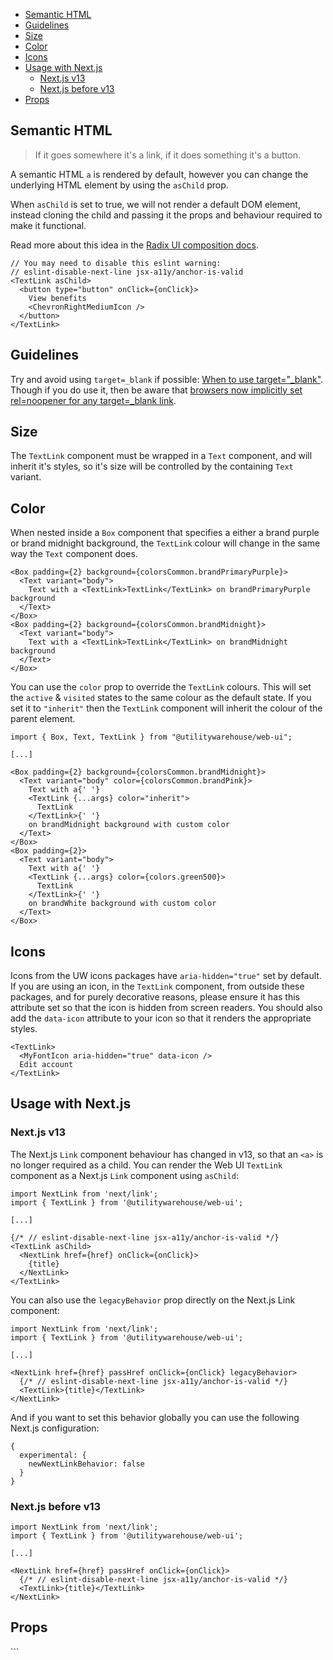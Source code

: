 
<Meta of={Stories} />

<DocsHeader
  componentName="TextLink"
  stories={Stories}
  figmaLink="https://www.figma.com/design/4FFYTLWJ2hQpj36JplQQUw/UW-Web-UI?node-id=6834-38146"
/>

<Canvas of={Stories.Workshop} sourceState="none" />

- [Semantic HTML](#semantic-html)
- [Guidelines](#guidelines)
- [Size](#size)
- [Color](#color)
- [Icons](#icons)
- [Usage with Next.js](#usage-with-nextjs)
  - [Next.js v13](#nextjs-v13)
  - [Next.js before v13](#nextjs-before-v13)
- [Props](#props)

## Semantic HTML

> If it goes somewhere it's a link, if it does something it's a button.

A semantic HTML `a` is rendered by default, however you can change the
underlying HTML element by using the `asChild` prop.

When `asChild` is set to true, we will not render a default DOM element,
instead cloning the child and passing it the props and behaviour required to
make it functional.

Read more about this idea in the [Radix UI composition docs](https://www.radix-ui.com/primitives/docs/guides/composition).

```tsx
// You may need to disable this eslint warning:
// eslint-disable-next-line jsx-a11y/anchor-is-valid
<TextLink asChild>
  <button type="button" onClick={onClick}>
    View benefits
    <ChevronRightMediumIcon />
  </button>
</TextLink>
```

<Canvas of={Stories.AsButton} />

## Guidelines

Try and avoid using `target=_blank` if possible: [When to use target="\_blank"](https://css-tricks.com/use-target_blank/).
Though if you do use it, then be aware that [browsers now implicitly set rel=noopener for any target=\_blank link](https://mathiasbynens.github.io/rel-noopener/).

## Size

The `TextLink` component must be wrapped in a `Text` component, and will
inherit it's styles, so it's size will be controlled by the containing
`Text` variant.

## Color

When nested inside a `Box` component that specifies a either a brand purple or
brand midnight background, the `TextLink` colour will change in the same way
the `Text` component does.

```tsx
<Box padding={2} background={colorsCommon.brandPrimaryPurple}>
  <Text variant="body">
    Text with a <TextLink>TextLink</TextLink> on brandPrimaryPurple background
  </Text>
</Box>
<Box padding={2} background={colorsCommon.brandMidnight}>
  <Text variant="body">
    Text with a <TextLink>TextLink</TextLink> on brandMidnight background
  </Text>
</Box>
```

You can use the `color` prop to override the `TextLink` colours. This will set
the `active` & `visited` states to the same colour as the default state. If you
set it to `"inherit"` then the `TextLink` component will inherit the colour of
the parent element.

```tsx
import { Box, Text, TextLink } from "@utilitywarehouse/web-ui";

[...]

<Box padding={2} background={colorsCommon.brandMidnight}>
  <Text variant="body" color={colorsCommon.brandPink}>
    Text with a{' '}
    <TextLink {...args} color="inherit">
      TextLink
    </TextLink>{' '}
    on brandMidnight background with custom color
  </Text>
</Box>
<Box padding={2}>
  <Text variant="body">
    Text with a{' '}
    <TextLink {...args} color={colors.green500}>
      TextLink
    </TextLink>{' '}
    on brandWhite background with custom color
  </Text>
</Box>
```

<Canvas of={Stories.TextLinkColour} />

## Icons

Icons from the UW icons packages have `aria-hidden="true"` set by default. If
you are using an icon, in the `TextLink` component, from outside these
packages, and for purely decorative reasons, please ensure it has this
attribute set so that the icon is hidden from screen readers. You should also
add the `data-icon` attribute to your icon so that it renders the appropriate
styles.

```tsx
<TextLink>
  <MyFontIcon aria-hidden="true" data-icon />
  Edit account
</TextLink>
```

## Usage with Next.js

### Next.js v13

The Next.js `Link` component behaviour has changed in v13, so that an `<a>` is
no longer required as a child. You can render the Web UI `TextLink` component as a
Next.js `Link` component using `asChild`:

```tsx
import NextLink from 'next/link';
import { TextLink } from '@utilitywarehouse/web-ui';

[...]

{/* // eslint-disable-next-line jsx-a11y/anchor-is-valid */}
<TextLink asChild>
  <NextLink href={href} onClick={onClick}>
    {title}
  </NextLink>
</TextLink>
```

You can also use the `legacyBehavior` prop directly on the Next.js Link component:

```tsx
import NextLink from 'next/link';
import { TextLink } from '@utilitywarehouse/web-ui';

[...]

<NextLink href={href} passHref onClick={onClick} legacyBehavior>
  {/* // eslint-disable-next-line jsx-a11y/anchor-is-valid */}
  <TextLink>{title}</TextLink>
</NextLink>
```

And if you want to set this behavior globally you can use the following Next.js
configuration:

```
{
  experimental: {
    newNextLinkBehavior: false
  }
}
```

### Next.js before v13

```tsx
import NextLink from 'next/link';
import { TextLink } from '@utilitywarehouse/web-ui';

[...]

<NextLink href={href} passHref onClick={onClick}>
  {/* // eslint-disable-next-line jsx-a11y/anchor-is-valid */}
  <TextLink>{title}</TextLink>
</NextLink>
```

## Props

<ArgTypes of={Stories} />
```
